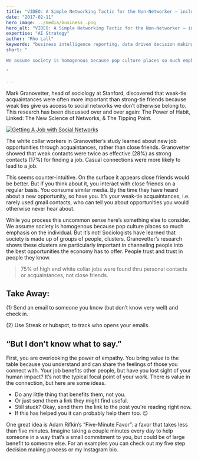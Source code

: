 ```yaml
---
title: "VIDEO: A Simple Networking Tactic for the Non-Networker – includes the exact email script."
date: "2017-02-11"
hero_image: ../media/business_.png
hero_alt: "VIDEO: A Simple Networking Tactic for the Non-Networker – includes the exact email script."
expertise: "AI Strategy"
author: "Rho Lall"
keywords: "business intelligence reporting, data driven decision making, data driven decisions, using data to make decisions"
short: "

We assume society is homogenous because pop culture places so much emphasis on the individual. But it’s not!

"

---
```


Mark Granovetter, head of sociology at Stanford, discovered that weak-tie acquaintances were often more important than strong-tie friends because weak ties give us access to social networks we don’t otherwise belong to. This research has been discussed over and over again: The Power of Habit, Linked: The New Science of Networks, & The Tipping Point.

[![Getting A Job with Social Networks](https://img.youtube.com/vi/g3bBajcR5fE/hqdefault.jpg)](https://youtu.be/g3bBajcR5fE)

The white collar workers in Granovetter’s study learned about new job opportunities through acquaintances, rather than close friends. Granovetter showed that weak contacts were twice as effective (28%) as strong contacts (17%) for finding a job. Casual connections were more likely to lead to a job.

This seems counter-intuitive. On the surface it appears close friends would be better. But if you think about it, you interact with close friends on a regular basis. You consume similar media. By the time they have heard about a new opportunity, so have you. It’s your weak-tie acquaintances, i.e. rarely used gmail contacts, who can tell you about opportunities you would otherwise never hear about.

While you process this uncommon sense here’s something else to consider. We assume society is homogenous because pop culture places so much emphasis on the individual. But it’s not! Sociologists have learned that society is made up of groups of people, clusters. Granovetter’s research shows these clusters are particularly important in channeling people into the best opportunities the economy has to offer. People trust and trust in people they know.

>75% of high end white collar jobs were found thru personal contacts or acquaintances, not close friends.

## Take Away:
(1) Send an email to someone you know (but don’t know very well) and check in.

(2) Use Streak or hubspot, to track who opens your emails.

## “But I don’t know what to say.”

First, you are overlooking the power of empathy. You bring value to the table because you understand and can share the feelings of those you connect with. Your job benefits other people, but have you lost sight of your human impact? It’s not the typical focal point of your work. There is value in the connection, but here are some ideas.

- Do any little thing that benefits them, not you.
- Or just send them a link they might find useful.
- Still stuck? Okay, send them the link to the post you’re reading right now.
- If this has helped you it can probably help them too. 😉

One great idea is Adam Rifkin’s “Five-Minute Favor”: a favor that takes less than five minutes. Imagine taking a couple minutes every day to help someone in a way that’s a small commitment to you, but could be of large benefit to someone else. For an examples you can check out my five step decision making process or my Instagram bio.